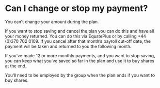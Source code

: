 # Can I change or stop my payment?

You can’t change your amount during the plan. 

If you want to stop saving and cancel the plan you can do this and have all your money returned. You can do this via EquatePlus or by calling +44 (0)370 702 0109. If you cancel after that month’s payroll cut-off date, the payment will be taken and returned to you the following month. 

If you’ve made 12 or more monthly payments, and you want to stop saving, you can keep what you’ve saved so far in the plan and use it to buy shares at the end.

You’ll need to be employed by the group when the plan ends if you want to buy shares.